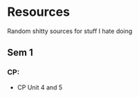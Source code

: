 
# Resources

Random shitty sources for stuff I hate doing

## Sem 1
### CP:
- <Link href={"pages/cp-sem1"}>CP Unit 4 and 5</Link>